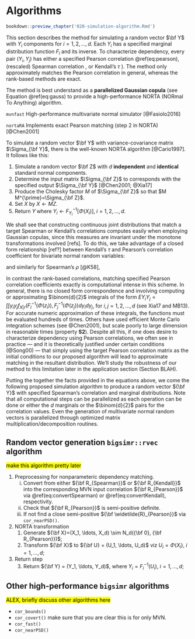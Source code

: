 # Algorithms

```r
bookdown::preview_chapter('020-simulation-algorithm.Rmd')
```

This section describes the method for simulating a random vector $\bf Y$ with $Y_i$ components for $i=1,2,\ldots,d$. Each $Y_i$ has a specified marginal
distribution function $F_i$ and its inverse. To characterize dependency, every pair $(Y_i, Y_j)$ has either a specified Pearson correlation \@ref(eq:pearson), (rescaled) Spearman correlation \, or Kendall's $\tau$ ). The method only approximately matches the Pearson correlation in general, whereas the rank-based methods are exact.

The method is best understand as a **parallelized Gaussian copula** (see Equation \@ref(eq:gauss) to provide a high-performance NORTA (NORmal To Anything) algorithm.

`mvnfast` High-performance multivariate normal simulator [@Fasiolo2016]

`nortaRA` Implements exact Pearson matching (step 2 in NORTA) [@Chen2001] 

To simulate a random vector $\bf Y$ with variance-covariance matrix $\Sigma_{\bf Y}$,
there is the well-known NORTA algorithm [@Cario1997]. It follows like this:

1. Simulate a random vector $\bf Z$ with $d$ **independent** and **identical** standard normal components.
2. Determine the input matrix $\Sigma_{\bf Z}$ to corresponds with the
   specified output $\Sigma_{\bf Y}$ [@Chen2001; @Xia17]
3. Produce the Cholesky factor $M$ of $\Sigma_{\bf Z}$ so that $M M^{\prime}=\Sigma_{\bf Z}$.
4. Set $X$ by $X \gets MZ$.
5. $\text{Return} \; Y \; \text{where} \; Y_i \gets F_{Y_i}^{-1}[\Phi(X_i)], \; i=1,2,...,d$.

We shall see that constructing continuous joint distributions that match a target Spearman or Kendall's correlations computes easily when employing Gaussian copulas, since this measures are invariant under the monotone transformations involved [refs]. 
To do this, we take advantage of a closed form relationship [ref?] between Kendall's $\tau$ and Pearson's correlation coefficient for bivariate normal random variables:

\begin{equation}
(\#eq:convertKendall)
r_{Pearson} = sin \left( \tau_{Kendall} \times \frac{\pi}{2} \right), 
\end{equation}

\noindent and similarly for Spearman's $\rho$ [@K58],

\begin{equation}
(\#eq:convertSpearman)
\rho_{Pearson} = 2 \times sin \left( \rho_{Spearman} \times \frac{\pi}{6} \right).
\end{equation}

<!-- 
For discrete marginals, achieving a target Spearman correlation under this scheme is possible by using components from Equation \@ref(eq:spearmanRescaled) to further adjust the input correlation matrix. Let the unscaled Spearman correlation coefficients be $\rho_{s} \left(Y_{i}, Y_{i^\prime}\right)$ for two marginal distributions and divide the target correlation by the product in the denominator of Equation \@ref(eq:spearmanRescaled). Let these adjustment factors be denoted as $a_i = \left[ 1 - \sum_y p_i(y)^3 \right]^{1/2}$ and specifically rescale the target Spearman correlation matrix by

\begin{equation}
(\#eq:convertSpearmanDiscrete)
\rho_{rs} \left(Y_{i}, Y_{i^\prime}\right) = \frac{\rho_{s} \left(Y_{i}, Y_{i^\prime}\right)}{a_i \times a_{i^\prime}}.
\end{equation}

In a similar fashion, we rescale Kendall's $\tau$ to adjust the input correlation matrix. The conversion formula is given by

\begin{equation}
(\#eq:convertKendallDiscrete)
\rho_{rs} \left(Y_{i}, Y_{i^\prime}\right) = \frac{\rho_{s} \left(Y_{i}, Y_{i^\prime}\right)}{a_i \times a_{i^\prime}}.
\end{equation}

your comment -->

In contrast the rank-based correlations, matching specified Pearson correlation coefficients exactly is computational intense in this scheme. In general, there is no closed form correspondence and involving computing or approximating $\binom{d}{2}$ integrals of the form $EY_iY_j = \int \int y_i y_j f_{X|r}(F_i^{-1}(\Phi(z_i)), F_j^{-1}(\Phi(z_j))dy_idy_j$, for $i,j=1,2,\ldots,d$ (see Xia17 and MB13). 
For accurate numeric approximation of these integrals, the functions must be evaluated hundreds of times. 
Others have used efficient Monte Carlo integration schemes (see @Chen2001), but scale poorly to large dimension in reasonable times (property **S2**). 
Despite all this, if one does desire to characterize dependency using Pearson correlations, we often see in practice --- and it is theoretically justified under certain conditions (@Song00) --- 
that simply using the target Pearson correlation matrix as the initial conditions to our proposed algorithm will lead to approximate matching in the resultant distribution.
We'll study the robustness of our method to this limitation later in the application section (Section BLAH).

Putting the together the facts provided in the equations above, we come the following proposed simulation algorithm to produce a random vector ${\bf Y}$ with specified Spearman's correlation and marginal distributions. Note that all computational steps can be parallelized as each operation can be done or either the $d$ marginals or the $\binom{d}{2}$ pairs for the correlation values. Even the generation of multivariate normal random vectors is parallelized through optimized matrix multiplication/decomposition routines. 

## Random vector generation `bigsimr::rvec` algorithm {#rand-vec-gen}

<mark>make this algorithm pretty later </mark>

1. Preprocessing for nonparameteric dependency matching.  
	(i) Convert from either ${\bf R_{Spearman}}$ or ${\bf R_{Kendall}}$ into the corresponding MVN input correlation ${\bf R_{Pearson}}$ via \@ref(eq:convertSpearman) or \@ref(eq:convertKendall), respectivity.  
	(ii) Check that ${\bf R_{Pearson}}$ is semi-positive definite.  
	(ii) If not find a close semi-positive ${\bf \widetilde{R}_{Pearson}}$ via `cor_nearPSD()`.  
2. NORTA transformation  
	(1) Generate ${\bf X}=(X_1, \ldots, X_d) \sim N_d({\bf 0}, {\bf R_{Pearson}})$;  
	(2) Transform ${\bf X}$ to ${\bf U} = (U_1, \ldots,  U_d)$ viz $U_i=\Phi(X_i)$, $i=1, \ldots, d$;  
3. Return step  
	(3) Return ${\bf Y}  = (Y_1, \ldots,  Y_d)$, where $Y_i=F_i^{-1}(U_i)$, $i=1, \ldots, d$;  

## Other high-performance `bigsimr` algorithms

<mark> ALEX, briefly discuss other algorithms here </mark>

- `cor_bounds()`  
- `cor_covert()` make sure that you are clear this is for only MVN.  
- `cor_fast()`  
- `cor_nearPSD()`  
